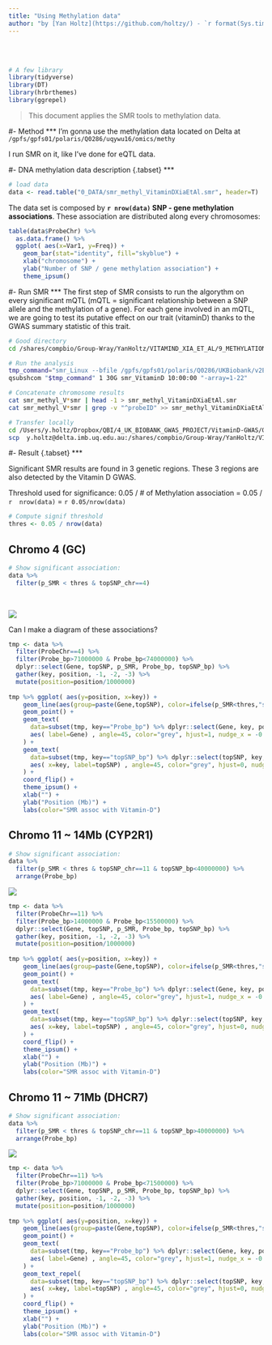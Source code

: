 ```yaml
---
title: "Using Methylation data"
author: "by [Yan Holtz](https://github.com/holtzy/) - `r format(Sys.time(), '%d %B %Y')`"
---
```



<br><br>
```r
# A few library
library(tidyverse)
library(DT)
library(hrbrthemes)
library(ggrepel)
```

>This document applies the SMR tools to methylation data. 



#- Method
***
I'm gonna use the methylation data located on Delta at `/gpfs/gpfs01/polaris/Q0286/uqywu16/omics/methy`

I run SMR on it, like I've done for eQTL data.





#- DNA methylation data description {.tabset}
***
```r
# load data
data <- read.table("0_DATA/smr_methyl_VitaminDXiaEtAl.smr", header=T)
```

The data set is composed by **`r nrow(data)` SNP - gene methylation associations**. These association are distributed along every chromosomes:

```r
table(data$ProbeChr) %>%
  as.data.frame() %>%
  ggplot( aes(x=Var1, y=Freq)) +
    geom_bar(stat="identity", fill="skyblue") +
    xlab("chromosome") +
    ylab("Number of SNP / gene methylation association") +
    theme_ipsum()
```







#- Run SMR
***
The first step of SMR consists to run the algorythm on every significant mQTL (mQTL = significant relationship between a SNP allele and the methylation of a gene). For each gene involved in an mQTL, we are going to test its putative effect on our trait (vitaminD) thanks to the GWAS summary statistic of this trait.

```bash
# Good directory
cd /shares/compbio/Group-Wray/YanHoltz/VITAMIND_XIA_ET_AL/9_METHYLATION

# Run the analysis
tmp_command="smr_Linux --bfile /gpfs/gpfs01/polaris/Q0286/UKBiobank/v2EURu_HM3/ukbEURu_imp_chr{TASK_ID}_v2_HM3_QC --gwas-summary /shares/compbio/Group-Wray/YanHoltz/VITAMIND_XIA_ET_AL/1_GWAS/GWAS_vitaminD_XiaEtAL.ma --beqtl-summary /gpfs/gpfs01/polaris/Q0286/uqywu16/omics/methy/bl_meqtl_cis_std_chr{TASK_ID} --out smr_methyl_VitaminDXiaEtAl_{TASK_ID} --thread-num 1"
qsubshcom "$tmp_command" 1 30G smr_VitaminD 10:00:00 "-array=1-22"

# Concatenate chromosome results
cat smr_methyl_V*smr | head -1 > smr_methyl_VitaminDXiaEtAl.smr
cat smr_methyl_V*smr | grep -v "^probeID" >> smr_methyl_VitaminDXiaEtAl.smr

# Transfer locally
cd /Users/y.holtz/Dropbox/QBI/4_UK_BIOBANK_GWAS_PROJECT/VitaminD-GWAS/0_DATA
scp  y.holtz@delta.imb.uq.edu.au:/shares/compbio/Group-Wray/YanHoltz/VITAMIND_XIA_ET_AL/9_METHYLATION/smr_methyl_VitaminDXiaEtAl.smr  .
```







#- Result {.tabset}
***

Significant SMR results are found in 3 genetic regions. These 3 regions are also detected by the Vitamin D GWAS.  
  
Threshold used for significance: 0.05 / # of Methylation association = 0.05 / `r  nrow(data)` = `r 0.05/nrow(data)`
```r
# Compute signif threshold
thres <- 0.05 / nrow(data)
```

## Chromo 4 (GC)

```r
# Show significant association:
data %>% 
  filter(p_SMR < thres & topSNP_chr==4)
```

<br>

![](IMG/VitaminD_XiaEtAl.rs3755967.png)


Can I make a diagram of these associations?

```r
tmp <- data %>%
  filter(ProbeChr==4) %>%
  filter(Probe_bp>71000000 & Probe_bp<74000000) %>%
  dplyr::select(Gene, topSNP, p_SMR, Probe_bp, topSNP_bp) %>%
  gather(key, position, -1, -2, -3) %>%
  mutate(position=position/1000000)
  
tmp %>% ggplot( aes(y=position, x=key)) +
    geom_line(aes(group=paste(Gene,topSNP), color=ifelse(p_SMR<thres,"signif","non signif"))) +
    geom_point() +
    geom_text( 
      data=subset(tmp, key=="Probe_bp") %>% dplyr::select(Gene, key, position) %>% group_by(Gene) %>% summarize(key=unique(key), position=mean(position)), 
      aes( label=Gene) , angle=45, color="grey", hjust=1, nudge_x = -0.1
    ) +
    geom_text( 
      data=subset(tmp, key=="topSNP_bp") %>% dplyr::select(topSNP, key, position) %>% group_by(topSNP) %>% summarize(key=unique(key), position=mean(position)), 
      aes( x=key, label=topSNP) , angle=45, color="grey", hjust=0, nudge_x = 0.1
    ) +
    coord_flip() +
    theme_ipsum() +
    xlab("") +
    ylab("Position (Mb)") +
    labs(color="SMR assoc with Vitamin-D")

```


## Chromo 11 ~ 14Mb (CYP2R1)
```r
# Show significant association:
data %>% 
  filter(p_SMR < thres & topSNP_chr==11 & topSNP_bp<40000000) %>%
  arrange(Probe_bp)
```

![](IMG/VitaminD_XiaEtAl.rs10741657_large.png)

```r
tmp <- data %>%
  filter(ProbeChr==11) %>%
  filter(Probe_bp>14000000 & Probe_bp<15500000) %>%
  dplyr::select(Gene, topSNP, p_SMR, Probe_bp, topSNP_bp) %>%
  gather(key, position, -1, -2, -3) %>%
  mutate(position=position/1000000)
  
tmp %>% ggplot( aes(y=position, x=key)) +
    geom_line(aes(group=paste(Gene,topSNP), color=ifelse(p_SMR<thres,"signif","non signif"))) +
    geom_point() +
    geom_text( 
      data=subset(tmp, key=="Probe_bp") %>% dplyr::select(Gene, key, position) %>% group_by(Gene) %>% summarize(key=unique(key), position=mean(position)), 
      aes( label=Gene) , angle=45, color="grey", hjust=1, nudge_x = -0.1
    ) +
    geom_text( 
      data=subset(tmp, key=="topSNP_bp") %>% dplyr::select(topSNP, key, position) %>% group_by(topSNP) %>% summarize(key=unique(key), position=mean(position)), 
      aes( x=key, label=topSNP) , angle=45, color="grey", hjust=0, nudge_x = 0.1
    ) +
    coord_flip() +
    theme_ipsum() +
    xlab("") +
    ylab("Position (Mb)") +
    labs(color="SMR assoc with Vitamin-D")

```




## Chromo 11 ~ 71Mb (DHCR7)
```r
# Show significant association:
data %>% 
  filter(p_SMR < thres & topSNP_chr==11 & topSNP_bp>40000000) %>%
  arrange(Probe_bp)
```


![](IMG/VitaminD_XiaEtAl.rs12785878.png)

```r
tmp <- data %>%
  filter(ProbeChr==11) %>%
  filter(Probe_bp>71000000 & Probe_bp<71500000) %>%
  dplyr::select(Gene, topSNP, p_SMR, Probe_bp, topSNP_bp) %>%
  gather(key, position, -1, -2, -3) %>%
  mutate(position=position/1000000)
  
tmp %>% ggplot( aes(y=position, x=key)) +
    geom_line(aes(group=paste(Gene,topSNP), color=ifelse(p_SMR<thres,"signif","non signif"))) +
    geom_point() +
    geom_text( 
      data=subset(tmp, key=="Probe_bp") %>% dplyr::select(Gene, key, position) %>% group_by(Gene) %>% summarize(key=unique(key), position=mean(position)), 
      aes( label=Gene) , angle=45, color="grey", hjust=1, nudge_x = -0.1
    ) +
    geom_text_repel( 
      data=subset(tmp, key=="topSNP_bp") %>% dplyr::select(topSNP, key, position) %>% group_by(topSNP) %>% summarize(key=unique(key), position=mean(position)), 
      aes( x=key, label=topSNP) , angle=45, color="grey", hjust=0, nudge_x = 0.1
    ) +
    coord_flip() +
    theme_ipsum() +
    xlab("") +
    ylab("Position (Mb)") +
    labs(color="SMR assoc with Vitamin-D")

```




















